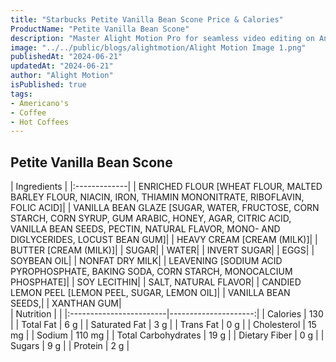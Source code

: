 ```yaml
---
title: "Starbucks Petite Vanilla Bean Scone Price & Calories"
ProductName: "Petite Vanilla Bean Scone" 
description: "Master Alight Motion Pro for seamless video editing on Android, iOS, and Tablets with our ultimate guide, unlocking advanced features and elevating your skills in 2024!"
image: "../../public/blogs/alightmotion/Alight Motion Image 1.png"
publishedAt: "2024-06-21"
updatedAt: "2024-06-21"
author: "Alight Motion"
isPublished: true
tags:
- Americano's
- Coffee
- Hot Coffees   
---
```


 
## Petite Vanilla Bean Scone 
  
<div className="tables-container">
  <div className="table-wrapper">
    | Ingredients  |  
    |:-------------|
    | ENRICHED FLOUR [WHEAT FLOUR, MALTED BARLEY FLOUR, NIACIN, IRON, THIAMIN MONONITRATE, RIBOFLAVIN, FOLIC ACID]|
    | VANILLA BEAN GLAZE [SUGAR, WATER, FRUCTOSE, CORN STARCH, CORN SYRUP, GUM ARABIC, HONEY, AGAR, CITRIC ACID, VANILLA BEAN SEEDS, PECTIN, NATURAL FLAVOR, MONO- AND DIGLYCERIDES, LOCUST BEAN GUM]|
    | HEAVY CREAM [CREAM (MILK)]|
    | BUTTER [CREAM (MILK)]|
    | SUGAR|
    | WATER|
    | INVERT SUGAR|
    | EGGS|
    | SOYBEAN OIL|
    | NONFAT DRY MILK|
    | LEAVENING [SODIUM ACID PYROPHOSPHATE, BAKING SODA, CORN STARCH, MONOCALCIUM PHOSPHATE]|
    | SOY LECITHIN|
    | SALT, NATURAL FLAVOR|
    | CANDIED LEMON PEEL [LEMON PEEL, SUGAR, LEMON OIL]|
    | VANILLA BEAN SEEDS,|
    | XANTHAN GUM|
    </div>
  <div className="table-wrapper">
    | Nutrition               |                      |  
    |:------------------------|---------------------:|
    | Calories                | 130                  |
    | Total Fat               | 6 g                  |
    | Saturated Fat           | 3 g                  |
    | Trans Fat               | 0 g                  |
    | Cholesterol             | 15 mg                |
    | Sodium                  | 110 mg               |
    | Total Carbohydrates     | 19 g                 |
    | Dietary Fiber           | 0 g                  |
    | Sugars                  | 9 g                  |
    | Protein                 | 2 g                  |
  </div>
</div>
<style jsx>{`
  .tables-container {
    display: flex;
    flex-direction: row;
    gap: 30px;
  }
  .table-wrapper {
    width: 500px; /* Adjust as needed */
  }
  @media (max-width: 768px) {
    .tables-container {
      flex-direction: column;
      gap: 0px; /* Adjust as needed */
    }
    .table-wrapper {
      width: 100%; /* Adjust as needed */
    }
  }
`}</style>
